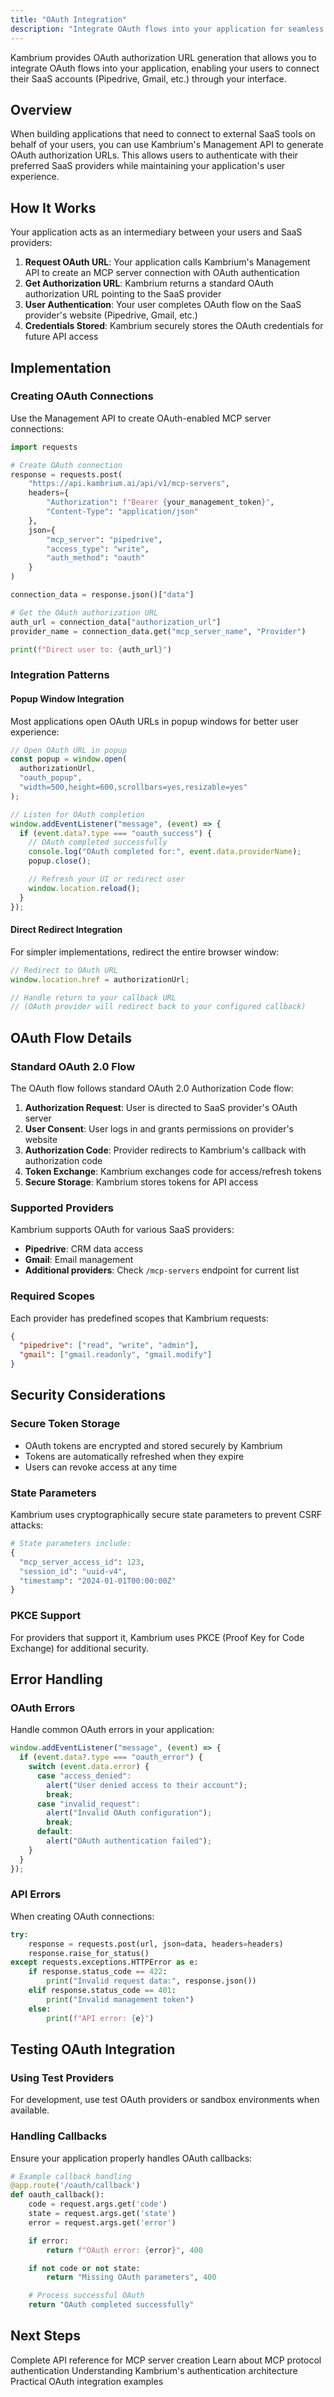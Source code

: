 ```yaml
---
title: "OAuth Integration"
description: "Integrate OAuth flows into your application for seamless user authentication"
---
```


Kambrium provides OAuth authorization URL generation that allows you to integrate OAuth flows into your application, enabling your users to connect their SaaS accounts (Pipedrive, Gmail, etc.) through your interface.

## Overview

When building applications that need to connect to external SaaS tools on behalf of your users, you can use Kambrium's Management API to generate OAuth authorization URLs. This allows users to authenticate with their preferred SaaS providers while maintaining your application's user experience.

## How It Works

Your application acts as an intermediary between your users and SaaS providers:

1. **Request OAuth URL**: Your application calls Kambrium's Management API to create an MCP server connection with OAuth authentication
2. **Get Authorization URL**: Kambrium returns a standard OAuth authorization URL pointing to the SaaS provider
3. **User Authentication**: Your user completes OAuth flow on the SaaS provider's website (Pipedrive, Gmail, etc.)
4. **Credentials Stored**: Kambrium securely stores the OAuth credentials for future API access

## Implementation

### Creating OAuth Connections

Use the Management API to create OAuth-enabled MCP server connections:

```python
import requests

# Create OAuth connection
response = requests.post(
    "https://api.kambrium.ai/api/v1/mcp-servers",
    headers={
        "Authorization": f"Bearer {your_management_token}",
        "Content-Type": "application/json"
    },
    json={
        "mcp_server": "pipedrive",
        "access_type": "write",
        "auth_method": "oauth"
    }
)

connection_data = response.json()["data"]

# Get the OAuth authorization URL
auth_url = connection_data["authorization_url"]
provider_name = connection_data.get("mcp_server_name", "Provider")

print(f"Direct user to: {auth_url}")
```

### Integration Patterns

#### Popup Window Integration

Most applications open OAuth URLs in popup windows for better user experience:

```javascript
// Open OAuth URL in popup
const popup = window.open(
  authorizationUrl,
  "oauth_popup",
  "width=500,height=600,scrollbars=yes,resizable=yes"
);

// Listen for OAuth completion
window.addEventListener("message", (event) => {
  if (event.data?.type === "oauth_success") {
    // OAuth completed successfully
    console.log("OAuth completed for:", event.data.providerName);
    popup.close();

    // Refresh your UI or redirect user
    window.location.reload();
  }
});
```

#### Direct Redirect Integration

For simpler implementations, redirect the entire browser window:

```javascript
// Redirect to OAuth URL
window.location.href = authorizationUrl;

// Handle return to your callback URL
// (OAuth provider will redirect back to your configured callback)
```

## OAuth Flow Details

### Standard OAuth 2.0 Flow

The OAuth flow follows standard OAuth 2.0 Authorization Code flow:

1. **Authorization Request**: User is directed to SaaS provider's OAuth server
2. **User Consent**: User logs in and grants permissions on provider's website
3. **Authorization Code**: Provider redirects to Kambrium's callback with authorization code
4. **Token Exchange**: Kambrium exchanges code for access/refresh tokens
5. **Secure Storage**: Kambrium stores tokens for API access

### Supported Providers

Kambrium supports OAuth for various SaaS providers:

- **Pipedrive**: CRM data access
- **Gmail**: Email management
- **Additional providers**: Check `/mcp-servers` endpoint for current list

### Required Scopes

Each provider has predefined scopes that Kambrium requests:

```json
{
  "pipedrive": ["read", "write", "admin"],
  "gmail": ["gmail.readonly", "gmail.modify"]
}
```

## Security Considerations

### Secure Token Storage

- OAuth tokens are encrypted and stored securely by Kambrium
- Tokens are automatically refreshed when they expire
- Users can revoke access at any time

### State Parameters

Kambrium uses cryptographically secure state parameters to prevent CSRF attacks:

```python
# State parameters include:
{
  "mcp_server_access_id": 123,
  "session_id": "uuid-v4",
  "timestamp": "2024-01-01T00:00:00Z"
}
```

### PKCE Support

For providers that support it, Kambrium uses PKCE (Proof Key for Code Exchange) for additional security.

## Error Handling

### OAuth Errors

Handle common OAuth errors in your application:

```javascript
window.addEventListener("message", (event) => {
  if (event.data?.type === "oauth_error") {
    switch (event.data.error) {
      case "access_denied":
        alert("User denied access to their account");
        break;
      case "invalid_request":
        alert("Invalid OAuth configuration");
        break;
      default:
        alert("OAuth authentication failed");
    }
  }
});
```

### API Errors

When creating OAuth connections:

```python
try:
    response = requests.post(url, json=data, headers=headers)
    response.raise_for_status()
except requests.exceptions.HTTPError as e:
    if response.status_code == 422:
        print("Invalid request data:", response.json())
    elif response.status_code == 401:
        print("Invalid management token")
    else:
        print(f"API error: {e}")
```

## Testing OAuth Integration

### Using Test Providers

For development, use test OAuth providers or sandbox environments when available.

### Handling Callbacks

Ensure your application properly handles OAuth callbacks:

```python
# Example callback handling
@app.route('/oauth/callback')
def oauth_callback():
    code = request.args.get('code')
    state = request.args.get('state')
    error = request.args.get('error')

    if error:
        return f"OAuth error: {error}", 400

    if not code or not state:
        return "Missing OAuth parameters", 400

    # Process successful OAuth
    return "OAuth completed successfully"
```

## Next Steps

<CardGroup cols={2}>
  <Card
    title="Management API"
    icon="server"
    href="/api-reference/mcp-servers/create"
  >
    Complete API reference for MCP server creation
  </Card>
  <Card
    title="MCP Server Authentication"
    icon="shield-check"
    href="/authentication/mcp-server"
  >
    Learn about MCP protocol authentication
  </Card>
  <Card
    title="Authentication Overview"
    icon="key"
    href="/authentication/introduction"
  >
    Understanding Kambrium's authentication architecture
  </Card>
  <Card
    title="Integration Examples"
    icon="code"
    href="/authentication/integrations"
  >
    Practical OAuth integration examples
  </Card>
</CardGroup>
